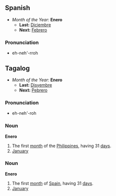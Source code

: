 ==Spanish==
*''Month of the Year:'' '''Enero'''
**'''Last:''' [[Diciembre]]
**'''Next:''' [[Febrero]]

===Pronunciation===
*eh-neh'-rroh
==Tagalog==
*''Month of the Year:'' '''Enero'''
**'''Last:''' [[Disyembre]]
**'''Next:''' [[Pebrero]]

===Pronunciation===
*eh-neh'-roh

===Noun===
'''Enero'''
#The first [[month]] of the [[Philippines]], having 31 [[day]]s.
#[[January]]


===Noun===
'''Enero'''
#The first [[month]] of  [[Spain]], having 31 [[day]]s.
#[[January]]